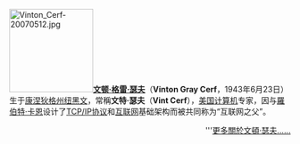 [[File:Vinton_Cerf-20070512.jpg|150px]]'''[[文頓·瑟夫|文顿·格雷·瑟夫]]'''（'''Vinton Gray Cerf '''，1943年6月23日）生于[[康涅狄格州|康涅狄格州]][[纽黑文_(康涅狄格州)|纽黑文]]，常稱'''文特·瑟夫'''（'''Vint Cerf '''），[[美国|美国]][[计算机|计算机]]专家，因与[[羅伯特·卡恩|羅伯特·卡恩]]设计了[[TCP/IP协议|TCP/IP协议]]和[[互联网|互联网]]基础架构而被共同称为“互联网之父”。
<div style="text-align: right;">'''[[文頓·瑟夫|更多關於文頓·瑟夫……]]</div>